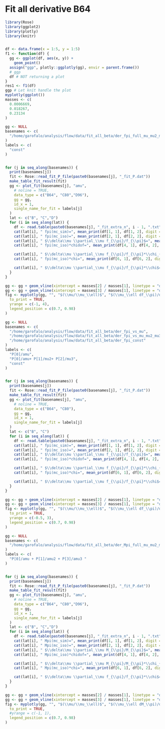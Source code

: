# Fit all derivative B64


```r
library(Rose)
library(ggplot2)
library(plotly)
library(knitr)


df <- data.frame(x = 1:5, y = 1:5)
f1 <- function(df) {
  gg <- ggplot(df, aes(x, y)) +
    geom_point()
  assign("ggp", plotly::ggplotly(gg), envir = parent.frame())
  # ggp
  df # NOT returning a plot
}
res1 <- f1(df)
ggp # Let knit handle the plot
myplotly(ggplot())
masses <- c(
  0.0006669,
  0.018267,
  0.23134
)
```


```r
gg <- NULL
basenames <- c(
  "/home/garofalo/analysis/flow/data/fit_all_beta/der_fpi_full_mu_mu2_mu3"
)
labels <- c(
  "const"
)


for (j in seq_along(basenames)) {
  print(basenames[j])
  fit <- Rose::read_fit_P_file(paste0(basenames[j], "_fit_P.dat"))
  make_table_fit_result(fit)
  gg <- plot_fit(basenames[j], "amu",
    # noline = TRUE,
    data_type = c("B64", "C80","D96"),
    gg = gg,
    id_x = 1,
    single_name_for_fit = labels[j]
  )
  lat <- c("B", "C","D")
  for (i in seq_along(lat)) {
    df <- read.table(paste0(basenames[j], "_fit_extra_n", i - 1, ".txt"))
    cat(lat[i], " fpi(mc_sim)=", mean_print(df[1, 1], df[1, 2], digit = 2), "\n\n")
    cat(lat[i], " fpi(mc_iso)=", mean_print(df[2, 1], df[2, 2], digit = 2), "\n\n")
    cat(lat[i], " $\\delta\\mu \\partial_\\mu f_{\\pi}/f_{\\pi}$=", mean_print(df[3, 1], df[3, 2]), "\n\n")
    cat(lat[i], " fpi(mc_iso)*chidof=", mean_print(df[4, 1], df[4, 2], digit = 2), "\n\n")

    cat(lat[i], " $\\delta\\mu \\partial_\\mu f_{\\pi}/f_{\\pi}*\\chi_{dof}$=", mean_print(df[5, 1], df[5, 2]), "\n\n")
    cat(lat[i], " fpi(mc_iso)*chi=", mean_print(df[6, 1], df[6, 2], digit = 2), "\n\n")

    cat(lat[i], " $\\delta\\mu \\partial_\\mu f_{\\pi}/f_{\\pi}*\\chi$=", mean_print(df[7, 1], df[7, 2]), "\n\n")
  }
}

gg <- gg + geom_vline(xintercept = masses[2] / masses[1], linetype = "dashed")
gg <- gg + geom_vline(xintercept = masses[3] / masses[1], linetype = "dashed")
fig <- myplotly(gg, "", "$(\\mu/\\mu_\\ell)$", "$(\\mu_\\ell df_\\pi)/d\\mu$",
  to_print = TRUE,
  yrange = c(-1, 4),
  legend_position = c(0.7, 0.98)
)
```



```r
gg <- NULL
basenames <- c(
  "/home/garofalo/analysis/flow/data/fit_all_beta/der_fpi_vs_mu",
  "/home/garofalo/analysis/flow/data/fit_all_beta/der_fpi_vs_mu_mu2_mu3",
  "/home/garofalo/analysis/flow/data/fit_all_beta/der_fpi_const"
)
labels <- c(
  "P[0]/amu",
  "P[0]/amu+ P[1]/mu2+ P[2]/mu3",
  "const"
)


for (j in seq_along(basenames)) {
  print(basenames[j])
  fit <- Rose::read_fit_P_file(paste0(basenames[j], "_fit_P.dat"))
  make_table_fit_result(fit)
  gg <- plot_fit(basenames[j], "amu",
    # noline = TRUE,
    data_type = c("B64", "C80"),
    gg = gg,
    id_x = 1,
    single_name_for_fit = labels[j]
  )
  lat <- c("B", "C")
  for (i in seq_along(lat)) {
    df <- read.table(paste0(basenames[j], "_fit_extra_n", i - 1, ".txt"))
    cat(lat[i], " fpi(mc_sim)=", mean_print(df[1, 1], df[1, 2], digit = 2), "\n\n")
    cat(lat[i], " fpi(mc_iso)=", mean_print(df[2, 1], df[2, 2], digit = 2), "\n\n")
    cat(lat[i], " $\\delta\\mu \\partial_\\mu f_{\\pi}/f_{\\pi}$=", mean_print(df[3, 1], df[3, 2]), "\n\n")
    cat(lat[i], " fpi(mc_iso)*chidof=", mean_print(df[4, 1], df[4, 2], digit = 2), "\n\n")

    cat(lat[i], " $\\delta\\mu \\partial_\\mu f_{\\pi}/f_{\\pi}*\\chi_{dof}$=", mean_print(df[5, 1], df[5, 2]), "\n\n")
    cat(lat[i], " fpi(mc_iso)*chi=", mean_print(df[6, 1], df[6, 2], digit = 2), "\n\n")

    cat(lat[i], " $\\delta\\mu \\partial_\\mu f_{\\pi}/f_{\\pi}*\\chi$=", mean_print(df[7, 1], df[7, 2]), "\n\n")
  }
}

gg <- gg + geom_vline(xintercept = masses[2] / masses[1], linetype = "dashed")
gg <- gg + geom_vline(xintercept = masses[3] / masses[1], linetype = "dashed")
fig <- myplotly(gg, "", "$(\\mu/\\mu_\\ell)$", "$(\\mu_\\ell df_\\pi)/d\\mu$",
  to_print = TRUE,
  yrange = c(-0.5, 3),
  legend_position = c(0.7, 0.98)
)
```






```r
gg <- NULL
basenames <- c(
  "/home/garofalo/analysis/flow/data/fit_all_beta/der_Mpi_full_mu_mu2_mu3"
)
labels <- c(
  "P[0]/amu + P[1]/amu2 + P[3]/amu3 "
)


for (j in seq_along(basenames)) {
  print(basenames[j])
  fit <- Rose::read_fit_P_file(paste0(basenames[j], "_fit_P.dat"))
  make_table_fit_result(fit)
  gg <- plot_fit(basenames[j], "amu",
    # noline = TRUE,
    data_type = c("B64", "C80","D96"),
    gg = gg,
    id_x = 1,
    single_name_for_fit = labels[j]
  )
  lat <- c("B", "C","D")
  for (i in seq_along(lat)) {
    df <- read.table(paste0(basenames[j], "_fit_extra_n", i - 1, ".txt"))
    cat(lat[i], " Mpi(mc_sim)=", mean_print(df[1, 1], df[1, 2], digit = 2), "\n\n")
    cat(lat[i], " Mpi(mc_iso)=", mean_print(df[2, 1], df[2, 2], digit = 2), "\n\n")
    cat(lat[i], " $\\delta\\mu \\partial_\\mu M_{\\pi}/M_{\\pi}$=", mean_print(df[3, 1], df[3, 2]), "\n\n")
    cat(lat[i], " Mpi(mc_iso)*chidof=", mean_print(df[4, 1], df[4, 2], digit = 2), "\n\n")

    cat(lat[i], " $\\delta\\mu \\partial_\\mu M_{\\pi}/M_{\\pi}*\\chi_{dof}$=", mean_print(df[5, 1], df[5, 2]), "\n\n")
    cat(lat[i], " Mpi(mc_iso)*chi=", mean_print(df[6, 1], df[6, 2], digit = 2), "\n\n")

    cat(lat[i], " $\\delta\\mu \\partial_\\mu f_{\\pi}/f_{\\pi}*\\chi$=", mean_print(df[7, 1], df[7, 2]), "\n\n")
  }
}

gg <- gg + geom_vline(xintercept = masses[2] / masses[1], linetype = "dashed")
gg <- gg + geom_vline(xintercept = masses[3] / masses[1], linetype = "dashed")
fig <- myplotly(gg, "", "$(\\mu/\\mu_\\ell)$", "$(\\mu_\\ell dM_\\pi)/d\\mu$",
  to_print = TRUE,
  #yrange = c(-1, 1),
  legend_position = c(0.7, 0.98)
)
```
